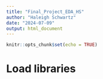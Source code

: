 ```yaml
---
title: "Final_Project_EDA_HS"
author: "Haleigh Schwartz"
date: "2024-07-09"
output: html_document
---
```


```r
knitr::opts_chunk$set(echo = TRUE)
```

# Load libraries
```r


```

